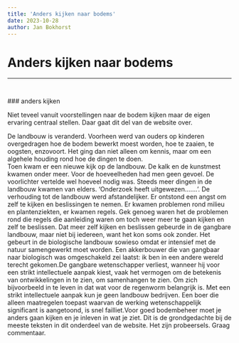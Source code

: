 ```yaml
---
title: 'Anders kijken naar bodems'
date: 2023-10-28
author: Jan Bokhorst
---
```


# Anders kijken naar bodems



---






           


   

 ### anders kijken

 Niet teveel vanuit voorstellingen naar de bodem kijken maar de eigen ervaring centraal stellen. Daar gaat dit del van de website over.


   De landbouw is veranderd. Voorheen werd van ouders op kinderen overgedragen hoe de bodem bewerkt moest worden, hoe te zaaien, te oogsten, enzovoort. Het ging dan niet alleen om kennis, maar om een algehele houding rond hoe de dingen te doen.  
Toen kwam er een nieuwe kijk op de landbouw. De kalk en de kunstmest kwamen onder meer. Voor de hoeveelheden had men geen gevoel. De voorlichter vertelde wel hoeveel nodig was. Steeds meer dingen in de landbouw kwamen van elders. ‘Onderzoek heeft uitgewezen…….’. De verhouding tot de landbouw werd afstandelijker. Er ontstond een angst om zelf te kijken en beslissingen te nemen. Er kwamen problemen rond milieu en plantenziekten, er kwamen regels. Gek genoeg waren het de problemen rond die regels die aanleiding waren om toch weer meer te gaan kijken en zelf te beslissen. Dat meer zelf kijken en beslissen gebeurde in de gangbare landbouw, maar niet bij iedereen, want het kon soms ook zonder. Het gebeurt in de biologische landbouw sowieso omdat er intensief met de natuur samengewerkt moet worden. Een akkerbouwer die van gangbaar naar biologisch was omgeschakeld zei laatst: ik ben in een andere wereld terecht gekomen.De gangbare wetenschapper verliest, wanneer hij voor een strikt intellectuele aanpak kiest, vaak het vermogen om de betekenis van ontwikkelingen in te zien, om samenhangen te zien. Om zich bijvoorbeeld in te leven in dat wat voor de regenworm belangrijk is. Met een strikt intellectuele aanpak kun je geen landbouw bedrijven. Een boer die alleen maatregelen toepast waarvan de werking wetenschappelijk significant is aangetoond, is snel failliet.Voor goed bodembeheer moet je anders gaan kijken en je inleven in wat je ziet. Dit is de grondgedachte bij de meeste teksten in dit onderdeel van de website. Het zijn probeersels. Graag commentaar.








